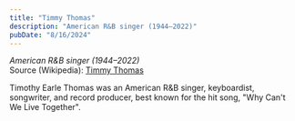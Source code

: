 ```yaml
---
title: "Timmy Thomas"
description: "American R&B singer (1944–2022)"
pubDate: "8/16/2024"
---
```


*American R&B singer (1944–2022)*  
Source (Wikipedia): [Timmy Thomas][1]

Timothy Earle Thomas was an American R&B singer, keyboardist, songwriter, and record producer, best known for the hit song, "Why Can't We Live Together".

[1]: https://en.wikipedia.org/wiki/Timmy_Thomas
